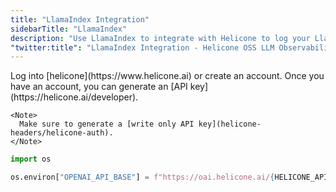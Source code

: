 ```yaml
---
title: "LlamaIndex Integration"
sidebarTitle: "LlamaIndex"
description: "Use LlamaIndex to integrate with Helicone to log your LlamaIndex usage."
"twitter:title": "LlamaIndex Integration - Helicone OSS LLM Observability"
---
```


<Steps>
  <Step title="Create an account + Generate an API Key">
    Log into [helicone](https://www.helicone.ai) or create an account. Once you have an account, you
    can generate an [API key](https://helicone.ai/developer).

    <Note>
      Make sure to generate a [write only API key](helicone-headers/helicone-auth).
    </Note>

  </Step>
  <Step title="Set OPENAI_BASE_URL as an environment variable">

  <CodeGroup>

```python example.py
import os

os.environ["OPENAI_API_BASE"] = f"https://oai.helicone.ai/{HELICONE_API_KEY}/v1"
```

</CodeGroup>

  </Step>

</Steps>

